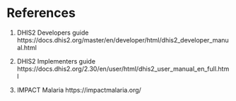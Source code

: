 # References {-}


1. DHIS2 Developers guide
https://docs.dhis2.org/master/en/developer/html/dhis2_developer_manual.html

2. DHIS2 Implementers guide
https://docs.dhis2.org/2.30/en/user/html/dhis2_user_manual_en_full.html

3. IMPACT Malaria
https://impactmalaria.org/

